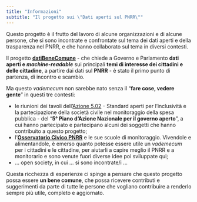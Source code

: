 ```yaml
---
title: "Informazioni"
subtitle: "Il progetto sui \"Dati aperti sul PNRR\""
---
```


Questo progetto è il frutto del lavoro di alcune organizzazioni e di alcune persone, che si sono incontrate e confrontate sul tema dei dati aperti e della trasparenza nel PNRR, e che hanno collaborato sul tema in diversi contesti.

Il progetto [**datiBeneComune**](https://www.datibenecomune.it/) - che chiede a Governo e Parlamento **dati aperti e _machine-readable_** sui principali **temi di interesse dei cittadini e delle cittadine**, a partire dai dati sul **PNRR** - è stato il primo punto di partenza, di incontro e scambio.

Ma questo _vademecum_ non sarebbe nato senza il "**fare cose, vedere gente**" in questi tre contesti:

- le riunioni dei tavoli dell'[Azione 5.02](https://open.gov.it/governo-aperto/piano-nazionale/5nap/azione-5/impegno-502) - Standard aperti per l’inclusività e la partecipazione della società civile nel monitoraggio della spesa pubblica - del "**5° Piano d’Azione Nazionale per il governo aperto**", a cui hanno partecipato e partecipano alcuni dei soggetti che hanno contribuito a questo progetto;
- l'[**Osservatorio Civico PNRR**](https://osservatoriocivicopnrr.it/) e le sue scuole di monitoraggio. Vivendole e alimentandole, è emerso quanto potesse essere utile un _vademecum_ per i cittadini e le cittadine, per aiutarli a capire meglio il PNRR e a monitorarlo e sono venute fuori diverse idee poi sviluppate qui;
- ... open society, in cui ... si sono incontrate/i ...

Questa ricchezza di esperienze ci spinge a pensare che questo progetto possa essere **un bene comune**, che possa ricevere contributi e suggerimenti da parte di tutte le persone che vogliano contribuire a renderlo sempre più utile, completo e aggiornato.

